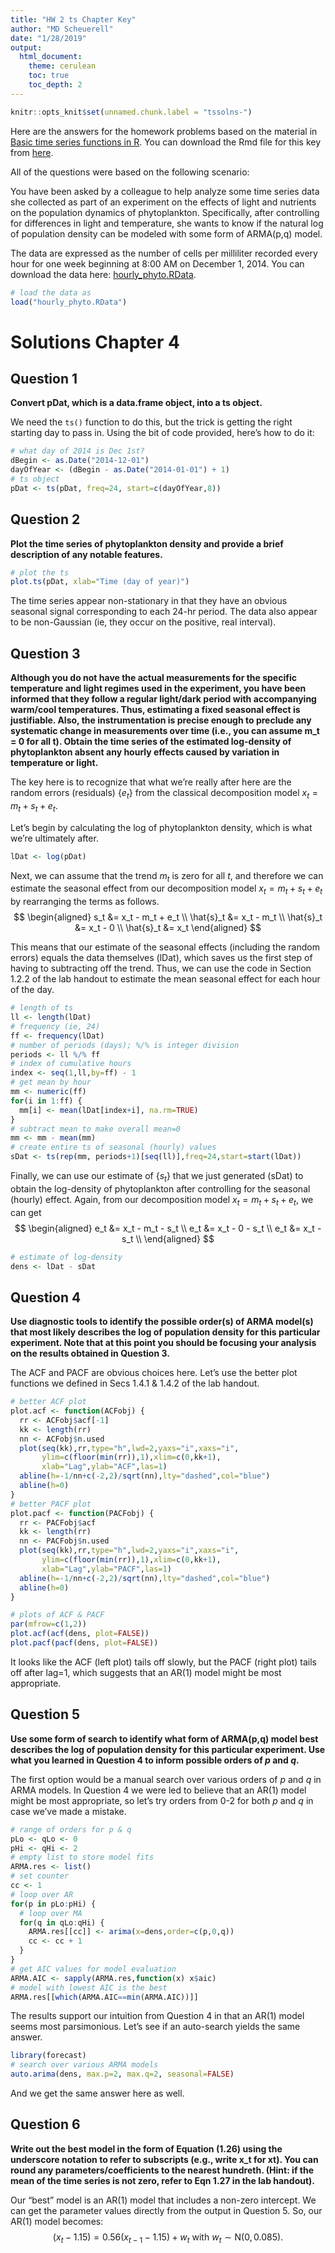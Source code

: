 ```yaml
---
title: "HW 2 ts Chapter Key"
author: "MD Scheuerell"
date: "1/28/2019"
output: 
  html_document:
    theme: cerulean
    toc: true
    toc_depth: 2
---
```


```r
knitr::opts_knit$set(unnamed.chunk.label = "tssolns-")
```

Here are the answers for the homework problems based on the material in [Basic time series functions in R](https://nwfsc-timeseries.github.io/atsa-labs/chap-ts-lab.html).  You can download the Rmd file for this key from [here](HW_2_ts_Key.html).

All of the questions were based on the following scenario:

You have been asked by a colleague to help analyze some time series data she collected as part of an experiment on the effects of light and nutrients on the population dynamics of phytoplankton. Specifically, after controlling for differences in light and temperature, she wants to know if the natural log of population density can be modeled with some form of ARMA(p,q) model.

The data are expressed as the number of cells per milliliter recorded every hour for one week beginning at 8:00 AM on December 1, 2014. You can download the data here: [hourly_phyto.RData](./data/hourly_phyto.RData).

```r
# load the data as
load("hourly_phyto.RData")
```

# Solutions Chapter 4
\chaptermark{Solutions Ch 4}

## Question 1

**Convert pDat, which is a data.frame object, into a ts object.**

We need the `ts()` function to do this, but the trick is getting the right starting day to pass in. Using the bit of code provided, here's how to do it:

```r
# what day of 2014 is Dec 1st?
dBegin <- as.Date("2014-12-01")
dayOfYear <- (dBegin - as.Date("2014-01-01") + 1)
# ts object
pDat <- ts(pDat, freq=24, start=c(dayOfYear,8))
```

## Question 2

**Plot the time series of phytoplankton density and provide a brief description of any notable features.**


```r
# plot the ts
plot.ts(pDat, xlab="Time (day of year)")
```

The time series appear non-stationary in that they have an obvious seasonal signal corresponding to each 24-hr period.  The data also appear to be non-Gaussian (ie, they occur on the positive, real interval).


## Question 3

**Although you do not have the actual measurements for the specific temperature and light regimes used in the experiment, you have been informed that they follow a regular light/dark period with accompanying warm/cool temperatures. Thus, estimating a fixed seasonal effect is justifiable. Also, the instrumentation is precise enough to preclude any systematic change in measurements over time (i.e., you can assume m_t = 0 for all t). Obtain the time series of the estimated log-density of phytoplankton absent any hourly effects caused by variation in temperature or light.**


The key here is to recognize that what we're really after here are the random errors (residuals) $\{e_t\}$ from the classical decomposition model $x_t = m_t + s_t + e_t$.

Let's begin by calculating the log of phytoplankton density, which is what we're ultimately after.

```{r]}
lDat <- log(pDat)
```

Next, we can assume that the trend $m_t$ is zero for all $t$, and therefore we can estimate the seasonal effect from our decomposition model $x_t = m_t + s_t + e_t$ by rearranging the terms as follows.
$$
  \begin{aligned}
    s_t &= x_t - m_t + e_t \\
    \hat{s}_t &= x_t - m_t \\
    \hat{s}_t &= x_t - 0 \\ 
    \hat{s}_t &= x_t 
  \end{aligned}
$$

This means that our estimate of the seasonal effects (including the random errors) equals the data themselves (lDat), which saves us the first step of having to subtracting off the trend. Thus, we can use the code in Section 1.2.2 of the lab handout to estimate the mean seasonal effect for each hour of the day.

```r
# length of ts
ll <- length(lDat)
# frequency (ie, 24)
ff <- frequency(lDat)
# number of periods (days); %/% is integer division
periods <- ll %/% ff
# index of cumulative hours
index <- seq(1,ll,by=ff) - 1
# get mean by hour
mm <- numeric(ff)
for(i in 1:ff) {
  mm[i] <- mean(lDat[index+i], na.rm=TRUE)
}
# subtract mean to make overall mean=0
mm <- mm - mean(mm)
# create entire ts of seasonal (hourly) values
sDat <- ts(rep(mm, periods+1)[seq(ll)],freq=24,start=start(lDat))
```

Finally, we can use our estimate of $\{s_t\}$ that we just generated (sDat) to obtain the log-density of phytoplankton after controlling for the seasonal (hourly) effect.  Again, from our decomposition model $x_t = m_t + s_t + e_t$, we can get 
$$
  \begin{aligned}
    e_t &= x_t - m_t - s_t \\
    e_t &= x_t - 0 - s_t \\
    e_t &= x_t - s_t \\
  \end{aligned}
$$

```r
# estimate of log-density
dens <- lDat - sDat
```

## Question 4

**Use diagnostic tools to identify the possible order(s) of ARMA model(s) that most likely describes the log of population density for this particular experiment. Note that at this point you should be focusing your analysis on the results obtained in Question 3.**


The ACF and PACF are obvious choices here. Let's use the better plot functions we defined in Secs 1.4.1 & 1.4.2 of the lab handout.

```r
# better ACF plot
plot.acf <- function(ACFobj) {
  rr <- ACFobj$acf[-1]
  kk <- length(rr)
  nn <- ACFobj$n.used
  plot(seq(kk),rr,type="h",lwd=2,yaxs="i",xaxs="i",
       ylim=c(floor(min(rr)),1),xlim=c(0,kk+1),
       xlab="Lag",ylab="ACF",las=1)
  abline(h=-1/nn+c(-2,2)/sqrt(nn),lty="dashed",col="blue")
  abline(h=0)
}                                                                                                            
# better PACF plot
plot.pacf <- function(PACFobj) {
  rr <- PACFobj$acf
  kk <- length(rr)
  nn <- PACFobj$n.used
  plot(seq(kk),rr,type="h",lwd=2,yaxs="i",xaxs="i",
       ylim=c(floor(min(rr)),1),xlim=c(0,kk+1),
       xlab="Lag",ylab="PACF",las=1)
  abline(h=-1/nn+c(-2,2)/sqrt(nn),lty="dashed",col="blue")
  abline(h=0)
}                                                                                                            
```
```r
# plots of ACF & PACF
par(mfrow=c(1,2))
plot.acf(acf(dens, plot=FALSE))
plot.pacf(pacf(dens, plot=FALSE))
```

It looks like the ACF (left plot) tails off slowly, but the PACF (right plot) tails off after lag=1, which suggests that an AR(1) model might be most appropriate.

## Question 5

**Use some form of search to identify what form of ARMA(p,q) model best describes the log of population density for this particular experiment. Use what you learned in Question 4 to inform possible orders of $p$ and $q$.**


The first option would be a manual search over various orders of $p$ and $q$ in ARMA models. In Question 4 we were led to believe that an AR(1) model might be most appropriate, so let's try orders from 0-2 for both $p$ and $q$ in case we've made a mistake.

```r
# range of orders for p & q
pLo <- qLo <- 0
pHi <- qHi <- 2
# empty list to store model fits
ARMA.res <- list()
# set counter
cc <- 1
# loop over AR
for(p in pLo:pHi) {
  # loop over MA
  for(q in qLo:qHi) {
    ARMA.res[[cc]] <- arima(x=dens,order=c(p,0,q))
    cc <- cc + 1
  }
}
# get AIC values for model evaluation
ARMA.AIC <- sapply(ARMA.res,function(x) x$aic)
# model with lowest AIC is the best
ARMA.res[[which(ARMA.AIC==min(ARMA.AIC))]]
```

The results support our intuition from Question 4 in that an AR(1) model seems most parsimonious. Let's see if an auto-search yields the same answer.

```r
library(forecast)
# search over various ARMA models
auto.arima(dens, max.p=2, max.q=2, seasonal=FALSE)
```

And we get the same answer here as well.

## Question 6

**Write out the best model in the form of Equation (1.26) using the underscore notation to refer to subscripts (e.g., write x_t for xt). You can round any parameters/coefficients to the nearest hundreth.  (Hint: if the mean of the time series is not zero, refer to Eqn 1.27 in the lab handout).**

Our "best" model is an AR(1) model that includes a non-zero intercept. We can get the parameter values directly from the output in Question 5. So, our AR(1) model becomes:
$$
(x_t-1.15) = 0.56 (x_{t-1}-1.15) + w_t \text{ with } w_t \sim \text{N}(0,0.085).
$$



